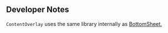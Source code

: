 ## Developer Notes

`ContentOverlay` uses the same library internally as
[BottomSheet.](/docs/components-selections-bottomsheet--docs)
